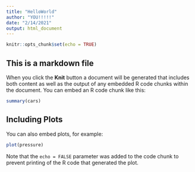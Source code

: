 ```yaml
---
title: "HelloWorld"
author: "YOU!!!!!"
date: "2/14/2021"
output: html_document
---
```


```r
knitr::opts_chunk$set(echo = TRUE)
```

##  This is a markdown file



When you click the **Knit** button a document will be generated that includes both content as well as the output of any embedded R code chunks within the document. You can embed an R code chunk like this:

```r
summary(cars)
```

## Including Plots

You can also embed plots, for example:

```r
plot(pressure)
```

Note that the `echo = FALSE` parameter was added to the code chunk to prevent printing of the R code that generated the plot.
